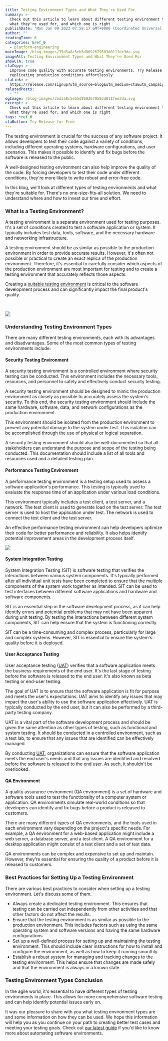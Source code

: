 ```yaml
---
title: Testing Environment Types and What They're Used For
summary: >-
  Check out this article to learn about different testing environment types,
  what they're used for, and which one is right
publishDate: "Mon Jan 09 2023 07:58:17 GMT+0000 (Coordinated Universal Time)"
author: ""
readingTime: 6
categories: &ref_0
  - platform-engineering
mainImage: /blog-images/35d3a8c5eb5d8692679503d011fee3da.svg
imageAlt: Testing Environment Types and What They're Used For
showCTA: true
ctaCopy: >-
  Improve code quality with accurate testing environments. Try Release for
  replicating production conditions effortlessly.
ctaLink: >-
  https://release.com/signup?utm_source=blog&utm_medium=cta&utm_campaign=blog-cta&utm_content=testing-environment-types-and-what-theyre-used-for
relatedPosts:
  - ""
ogImage: /blog-images/35d3a8c5eb5d8692679503d011fee3da.svg
excerpt: >-
  Check out this article to learn about different testing environment types,
  what they're used for, and which one is right
tags: *ref_0
ctaButton: Try Release for Free
---
```


The testing environment is crucial for the success of any software project. It allows developers to test their code against a variety of conditions, including different operating systems, hardware configurations, and user scenarios. This makes it possible to identify and fix bugs before the software is released to the public. 

A well-designed testing environment can also help improve the quality of the code. By forcing developers to test their code under different conditions, they're more likely to write robust and error-free code. 

In this blog, we'll look at different types of testing environments and what they're suitable for. There's no one-size-fits-all solution. We need to understand where and how to invest our time and effort. 

### What is a Testing Environment?

A testing environment is a separate environment used for testing purposes. It's a set of conditions created to test a software application or system. It typically includes test data, tools, software, and the necessary hardware and networking infrastructure. 

A testing environment should be as similar as possible to the production environment in order to provide accurate results. However, it's often not possible or practical to create an exact replica of the production environment. Therefore, it's essential to carefully consider which aspects of the production environment are most important for testing and to create a testing environment that accurately reflects those aspects. 

Creating a [suitable testing environment](https://release.com/blog/setup-test-environment) is critical to the software development process and can significantly impact the final product's quality. 

‍

![](/blog-images/47bf8e4d6bc87ec1a0886f6115b4444f.png)

### Understanding Testing Environment Types

There are many different testing environments, each with its advantages and disadvantages. Some of the most common types of testing environments include: 

#### Security Testing Environment

A security testing environment is a controlled environment where security testing can be conducted. This environment includes the necessary tools, resources, and personnel to safely and effectively conduct security testing. 

A security testing environment should be designed to mimic the production environment as closely as possible to accurately assess the system's security. To this end, the security testing environment should include the same hardware, software, data, and network configurations as the production environment. 

This environment should be isolated from the production environment to prevent any potential damage to the system under test. This isolation can be accomplished through the use of physical or logical separation. 

A security testing environment should also be well-documented so that all stakeholders can understand the purpose and scope of the testing being conducted. This documentation should include a list of all tools and resources used and a detailed testing plan. 

#### Performance Testing Environment

A performance testing environment is a testing setup used to assess a software application's performance. This testing is typically used to evaluate the response time of an application under various load conditions. 

This environment typically includes a test client, a test server, and a network. The test client is used to generate load on the test server. The test server is used to host the application under test. The network is used to connect the test client and the test server. 

An effective performance testing environment can help developers optimize their code for better performance and reliability. It also helps identify potential improvement areas in the development process itself. 

![](/blog-images/281cb9b431507eca023ca3b01c91ce16.png)

#### System Integration Testing

System Integration Testing (SIT) is software testing that verifies the interactions between various system components. It's typically performed after all individual unit tests have been completed to ensure that the multiple components of the system work together as intended. SIT can be used to test interfaces between different software applications and hardware and software components. 

SIT is an essential step in the software development process, as it can help identify errors and potential problems that may not have been apparent during unit testing. By testing the interactions between different system components, SIT can help ensure that the system is functioning correctly.

SIT can be a time-consuming and complex process, particularly for large and complex systems. However, SIT is essential to ensure the system's quality before it is deployed. 

#### User Acceptance Testing

User acceptance testing ([UAT](<https://en.wikipedia.org/wiki/Acceptance_testing#User_acceptance_testing:~:text=product%20provider/developer).-,User%20acceptance%20testing,-%5Bedit%5D>)) verifies that a software application meets the business requirements of the end user. It's the last stage of testing before the software is released to the end user. It's also known as beta testing or end-user testing. 

The goal of UAT is to ensure that the software application is fit for purpose and meets the user's expectations. UAT aims to identify any issues that may impact the user's ability to use the software application effectively. UAT is typically conducted by the end user, but it can also be performed by a third-party testing company. 

UAT is a vital part of the software development process and should be given the same attention as other types of testing, such as functional and system testing. It should be conducted in a controlled environment, such as a test lab, to ensure that any issues that are identified can be effectively managed. 

By conducting [UAT](https://release.com/blog/user-acceptance-testing-best-practices), organizations can ensure that the software application meets the end user's needs and that any issues are identified and resolved before the software is released to the end user. As such, it shouldn't be overlooked. 

#### QA Environment

A quality assurance environment (QA environment) is a set of hardware and software tools used to test the functionality of a computer system or application. QA environments simulate real-world conditions so that developers can identify and fix bugs before a product is released to customers. 

There are many different types of QA environments, and the tools used in each environment vary depending on the project's specific needs. For example, a QA environment for a web-based application might include a web server, a database server, and a test client. A QA environment for a desktop application might consist of a test client and a set of test data. 

QA environments can be complex and expensive to set up and maintain. However, they're essential for ensuring the quality of a product before it is released to customers. 

### Best Practices for Setting Up a Testing Environment

There are various best practices to consider when setting up a testing environment. Let's discuss some of them. 

- Always create a dedicated testing environment. This ensures that testing can be carried out independently from other activities and that other factors do not affect the results.
- Ensure that the testing environment is as similar as possible to the production environment. This includes factors such as using the same operating system and software versions and having the same hardware configurations.
- Set up a well-defined process for setting up and maintaining the testing environment. This should include clear instructions for how to install and configure the environment, as well as how to keep it running smoothly.
- Establish a robust system for managing and tracking changes to the testing environment. This helps ensure that changes are made safely and that the environment is always in a known state.

### Testing Environment Types Conclusion

In the agile world, it's essential to have different types of testing environments in place. This allows for more comprehensive software testing and can help identify potential issues early on. 

It was our pleasure to share with you what testing environment types are and some information on how they can be used. We hope this information will help you as you continue on your path to creating better test cases and meeting your testing goals. Check out [our latest guide](https://release.com/ebook/the-complete-guide-to-automated-software-environments) if you'd like to know more about automating software environments.
